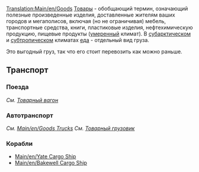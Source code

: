 {{ru/Необходимо сделать|Уточнить ссылки на статьи [[Main/en/Goods Trucks]], [[Main/en/Yate Cargo Ship]], [[Main/en/Bakewell Cargo Ship]] после перевода их на русский язык}}
[[Translation:Main/en/Goods]]
{{ru/Груз| груз=Товары
| изображение=Goods.png
| производит=[[Main/ru/Завод|Завод]], [[Main/ru/Нефтезавод|Нефтезавод]], [[Main/ru/Лесопилка|Лесопилка]], [[Main/ru/Типография|Типография]]
| принимает=[[Main/ru/Город|Город]]
}}
[[Main/ru/Товары|Товары]] - обобщающий термин, означающий полезные произведенные изделия, доставленные жителям ваших городов и мегаполисов, включая (но не ограничивая) мебель, транспортные средства, книги, пластиковые изделия, нефтехимическую продукцию, пищевые продукты ([[Main/en/Климат/Ru#Умеренный|умеренный]] климат). В [[Main/en/Климат/Ru#Субарктический|субарктическом]] и [[Main/en/Климат/Ru#Субтропический|субтропическом]] климатах [[Main/ru/Еда|еда]] - отдельный вид груза.

Это выгодный груз, так что его стоит перевозить как можно раньше.

==Транспорт==
===Поезда===
''См. [[Main/ru/Товарный вагон|Товарный вагон]]''

===Автотранспорт===
''См. [[Main/en/Goods Trucks]]''
''См. [[Main/ru/Товарный грузовик|Товарный грузовик]]''

===Корабли===
*[[Main/en/Yate Cargo Ship]]
*[[Main/en/Bakewell Cargo Ship]]